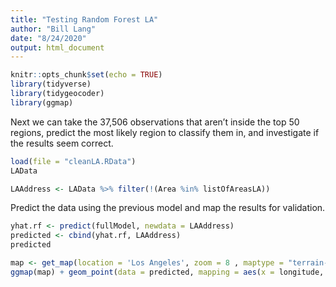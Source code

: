 ```yaml
---
title: "Testing Random Forest LA"
author: "Bill Lang"
date: "8/24/2020"
output: html_document
---
```


```r
knitr::opts_chunk$set(echo = TRUE)
library(tidyverse)
library(tidygeocoder)
library(ggmap)
```


Next we can take the 37,506 observations that aren't inside the top 50 regions, predict the most likely region to classify them in, and investigate if the results seem correct.

```r
load(file = "cleanLA.RData")
LAData 
```

```r
LAAddress <- LAData %>% filter(!(Area %in% listOfAreasLA))
```

Predict the data using the previous model and map the results for validation.

```r
yhat.rf <- predict(fullModel, newdata = LAAddress)
predicted <- cbind(yhat.rf, LAAddress)
predicted
```


```r
map <- get_map(location = 'Los Angeles', zoom = 8 , maptype = "terrain-background", source = 'google', color = 'color')
ggmap(map) + geom_point(data = predicted, mapping = aes(x = longitude, y = latitude, color = factor(yhat.rf)), size = 1)+ theme(legend.position = "none")
```





